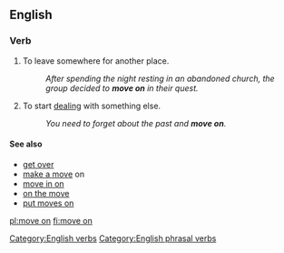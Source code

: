 ==English==

===Verb===
{{en-verb|inf=to [[move]] [[on]]|moves on|moving on|moved on}}

# {{idiom|intransitive}} To leave somewhere for another place.
#: ''After spending the night resting in an abandoned church, the group decided to '''move on''' in their quest.''
# {{idiom|intransitive}} To start [[deal]]ing with something else. 
#: ''You need to forget about the past and '''move on'''.''

====See also====
*[[get over]]
*[[make a move]] on
*[[move in on]]
*[[on the move]]
*[[put moves on]]

[[Category:English verbs]]
[[Category:English phrasal verbs]]

[[pl:move on]]
[[fi:move on]]